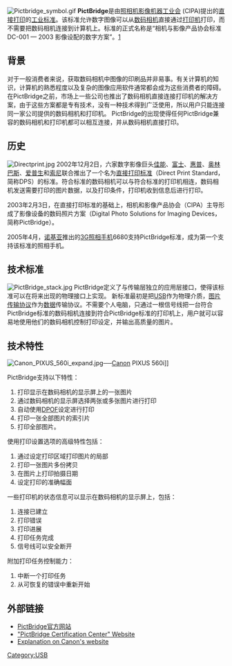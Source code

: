 [[File:Pictbridge_symbol.gif|right]]
'''PictBridge'''是由[[照相机影像机器工业会|照相机影像机器工业会]] (CIPA)提出的[[直接打印|直接打印]]的[[工业标准|工业标准]]。该标准允许数字图像可以从[[数码相机|数码相机]]直接通过[[打印机|打印机]]打印，而不需要把数码相机连接到计算机上。标准的正式名称是“相机与影像产品协会标准DC-001 — 2003 影像设配的数字方案”。[https://web.archive.org/web/20040727141048/http://www.cipa.jp/english/pictbridge/FAQ_E_05122003.pdf]

== 背景 ==
对于一般消费者来说，获取数码相机中图像的印刷品并非易事。有关计算机的知识，计算机的熟悉程度以及复杂的图像应用软件通常都会成为这些消费者的障碍。在PictBridge之前，市场上一些公司也推出了数码相机直接连接打印机的解决方案，由于这些方案都是专有技术，没有一种技术得到广泛使用，所以用户只能连接同一家公司提供的数码相机和打印机。 PictBridge的出现使得任何PictBridge兼容的数码相机和打印机都可以相互连接，并从数码相机直接打印。

== 历史 ==
[[File:Directprint.jpg|thumb]]
2002年12月2日，六家数字影像巨头[[佳能|佳能]]、[[富士|富士]]、[[惠普|惠普]]、[[奥林巴斯|奥林巴斯]]、[[爱普生|爱普生]]和[[索尼|索尼]]联合推出了一个名为[[直接打印标准|直接打印标准]]（Direct Print Standard，简称DPS）的标准。符合标准的数码相机可以与符合标准的打印机相连，数码相机发送需要打印的图片数据，以及打印条件，打印机收到信息后进行打印。

2003年2月3日，在直接打印标准的基础上，相机和影像产品协会（CIPA）主导形成了影像设备的数码照片方案（Digital Photo Solutions for Imaging Devices，简称PictBridge）。

2005年4月，[[诺基亚|诺基亚]]推出的[[3G|3G]][[照相手机|照相手机]]6680支持PictBridge标准，成为第一个支持该标准的照相手机。

== 技术标准 ==
[[File:PictBridge_stack.jpg|thumb]]
PictBridge定义了与传输层独立的应用层接口，使得该标准可以在将来出现的物理接口上实现。 新标准最初是把[[通用串行总线|USB]]作为物理介质，[[图片传输协议|图片传输协议]]作为[[数据|数据]]传输协议。不需要个人电脑，只通过一根信号线把一台符合PictBridge标准的数码相机连接到符合PictBridge标准的打印机上，用户就可以容易地使用他们的数码相机控制打印设定，并输出高质量的图片。

== 技术特性 ==
[[File:Canon_PIXUS_560i_expand.jpg|thumb]]──[[佳能|Canon]] PIXUS 560i]]

PictBridge支持以下特性：
#打印显示在数码相机的显示屏上的一张图片
#通过数码相机的显示屏选择两张或多张图片进行打印
#自动使用[[数字影像打印模式|DPOF]]设定进行打印
#打印一张全部图片的索引片
#打印全部图片。

使用打印设置选项的高级特性包括：
#通过设定打印区域打印图片的局部
#打印一张图片多份拷贝
#在图片上打印拍摄日期
#设定打印的准确幅面

一些打印机的状态信息可以显示在数码相机的显示屏上，包括：
#连接已建立
#打印错误
#打印进展
#打印任务完成
#信号线可以安全断开

附加打印任务控制能力：
#中断一个打印任务
#从可恢复的错误中重新开始

== 外部链接 ==
*[http://www.cipa.jp/pictbridge/index_c.html PictBridge官方网站]{{Wayback|url=http://www.cipa.jp/pictbridge/index_c.html |date=20060103185730 }}
*[http://pictbridge.ssct.co.jp "PictBridge Certification Center" Website]{{Wayback|url=http://pictbridge.ssct.co.jp/ |date=20160305151527 }}
*[https://web.archive.org/web/20060225194155/http://www.canon.com.au/about/press_room/story_830.html Explanation on Canon's website]

[[Category:USB|Category:USB]]